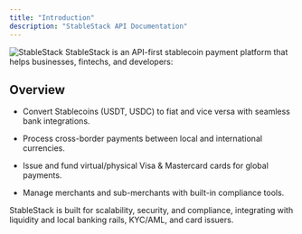 ```yaml
---
title: "Introduction"
description: "StableStack API Documentation"
---
```


<Frame>
  <img
    className="block"
    src="/images/banner.png"
    alt="StableStack"
  />
</Frame>

<Note>
  StableStack is an API-first stablecoin payment platform that helps businesses, fintechs, and developers:
</Note>

## Overview

* Convert Stablecoins (USDT, USDC) to fiat and vice versa with seamless bank integrations.

* Process cross-border payments between local and international currencies.

* Issue and fund virtual/physical Visa & Mastercard cards for global payments.

* Manage merchants and sub-merchants with built-in compliance tools.

StableStack is built for scalability, security, and compliance, integrating with liquidity and local banking rails, KYC/AML, and card issuers.


